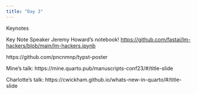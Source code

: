 ---
title: "Day 3"
---

Keynotes

Key Note Speaker Jeremy Howard's notebook!
<https://github.com/fastai/lm-hackers/blob/main/lm-hackers.ipynb>

https://github.com/pncnmnp/typst-poster

Mine's talk: https://mine.quarto.pub/manuscripts-conf23/#/title-slide

Charlotte's talk: https://cwickham.github.io/whats-new-in-quarto/#/title-slide

